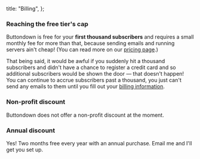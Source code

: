 
  title: "Billing",
};

### Reaching the free tier's cap

Buttondown is free for your **first thousand subscribers** and requires a small monthly fee for more than that, because sending emails and running servers ain't cheap! (You can read more on our [pricing page](https://buttondown.email/pricing).)

That being said, it would be awful if you suddenly hit a thousand subscribers and didn't have a chance to register a credit card and so additional subscribers would be shown the door — that doesn't happen! You can continue to accrue subscribers past a thousand, you just can't send any emails to them until you fill out your [billing information](https://buttondown.email/settings/billing).

### Non-profit discount

Buttondown does not offer a non-profit discount at the moment.

### Annual discount

Yes! Two months free every year with an annual purchase. Email me and I'll get you set up.
